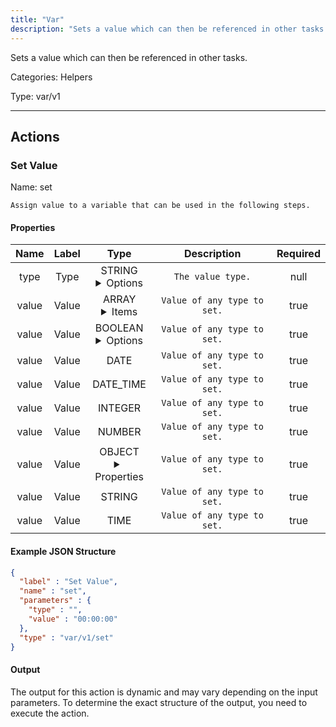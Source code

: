 ```yaml
---
title: "Var"
description: "Sets a value which can then be referenced in other tasks."
---
```


Sets a value which can then be referenced in other tasks.


Categories: Helpers


Type: var/v1

<hr />




## Actions


### Set Value
Name: set

`Assign value to a variable that can be used in the following steps.`

#### Properties

|      Name       |      Label     |     Type     |     Description     | Required |
|:---------------:|:--------------:|:------------:|:-------------------:|:--------:|
| type | Type | STRING <details> <summary> Options </summary> ARRAY, BOOLEAN, DATE, DATE_TIME, INTEGER, NUMBER, OBJECT, STRING, TIME </details> | `The value type.` | null |
| value | Value | ARRAY <details> <summary> Items </summary> [] </details> | `Value of any type to set.` | true |
| value | Value | BOOLEAN <details> <summary> Options </summary> true, false </details> | `Value of any type to set.` | true |
| value | Value | DATE | `Value of any type to set.` | true |
| value | Value | DATE_TIME | `Value of any type to set.` | true |
| value | Value | INTEGER | `Value of any type to set.` | true |
| value | Value | NUMBER | `Value of any type to set.` | true |
| value | Value | OBJECT <details> <summary> Properties </summary> &#123;&#125; </details> | `Value of any type to set.` | true |
| value | Value | STRING | `Value of any type to set.` | true |
| value | Value | TIME | `Value of any type to set.` | true |

#### Example JSON Structure
```json
{
  "label" : "Set Value",
  "name" : "set",
  "parameters" : {
    "type" : "",
    "value" : "00:00:00"
  },
  "type" : "var/v1/set"
}
```

#### Output

The output for this action is dynamic and may vary depending on the input parameters. To determine the exact structure of the output, you need to execute the action.






